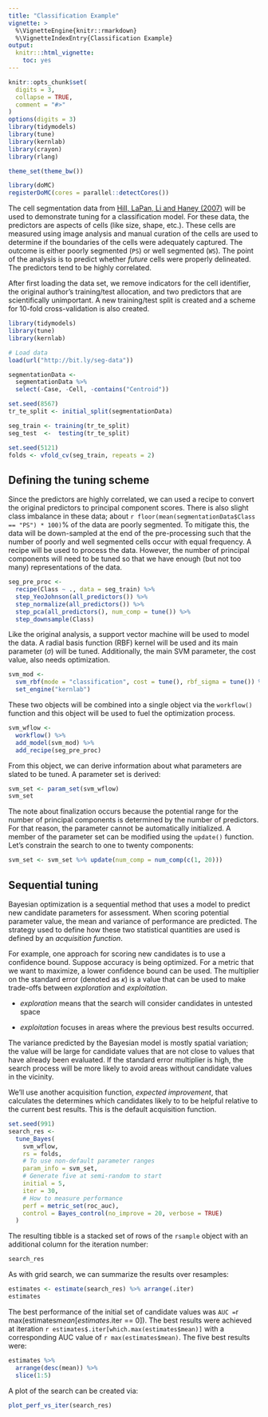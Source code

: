 ```yaml
---
title: "Classification Example"
vignette: >
  %\VignetteEngine{knitr::rmarkdown}
  %\VignetteIndexEntry{Classification Example}
output:
  knitr:::html_vignette:
    toc: yes
---
```

  
```r
knitr::opts_chunk$set(
  digits = 3,
  collapse = TRUE,
  comment = "#>"
)
options(digits = 3)
library(tidymodels)
library(tune)
library(kernlab)
library(crayon)
library(rlang)

theme_set(theme_bw())

library(doMC)
registerDoMC(cores = parallel::detectCores())
```

The cell segmentation data from [Hill, LaPan, Li and Haney (2007)](http://www.biomedcentral.com/1471-2105/8/340) will be used to demonstrate tuning for a classification model. For these data, the predictors are aspects of cells (like size, shape, etc.). These cells are measured using image analysis and manual curation of the cells are used to determine if the boundaries of the cells were adequately captured. The outcome is either poorly segmented (`PS`) or well segmented (`WS`). The point of the analysis is to predict whether _future_ cells were properly delineated. The predictors tend to be highly correlated. 

After first loading the data set, we remove indicators for the cell identifier, the original author's training/test allocation, and two predictors that are scientifically unimportant. A new training/test split is created and a scheme for 10-fold cross-validation is also created. 

```r
library(tidymodels)
library(tune)
library(kernlab)

# Load data
load(url("http://bit.ly/seg-data"))

segmentationData <-
  segmentationData %>%
  select(-Case, -Cell, -contains("Centroid"))

set.seed(8567)
tr_te_split <- initial_split(segmentationData)

seg_train <- training(tr_te_split)
seg_test  <-  testing(tr_te_split)

set.seed(5121)
folds <- vfold_cv(seg_train, repeats = 2)
```

## Defining the tuning scheme

Since the predictors are highly correlated, we can used a recipe to convert the original predictors to principal component scores. There is also slight class imbalance in these data; about `r floor(mean(segmentationData$Class == "PS") * 100)`% of the data are poorly segmented. To mitigate this, the data will be down-sampled at the end of the pre-processing such that the number of poorly and well segmented cells occur with equal frequency. A recipe will be used to process the data. However, the number of principal components will need to be tuned so that we have enough (but not too many) representations of the data. 

```r
seg_pre_proc <-
  recipe(Class ~ ., data = seg_train) %>%
  step_YeoJohnson(all_predictors()) %>%
  step_normalize(all_predictors()) %>%
  step_pca(all_predictors(), num_comp = tune()) %>%
  step_downsample(Class)
```

Like the original analysis, a support vector machine will be used to model the data. A radial basis function (RBF) kernel will be used and its main parameter ($\sigma$) will be tuned. Additionally, the main SVM parameter, the cost value, also needs optimization. 

```r
svm_mod <-
  svm_rbf(mode = "classification", cost = tune(), rbf_sigma = tune()) %>%
  set_engine("kernlab")
```

These two objects will be combined into a single object via the `workflow()` function and this object will be used to fuel the optimization process. 

```r
svm_wflow <-
  workflow() %>%
  add_model(svm_mod) %>%
  add_recipe(seg_pre_proc)
```

From this object, we can derive information about what parameters are slated to be tuned. A parameter set is derived: 

```r
svm_set <- param_set(svm_wflow)
svm_set
```

The note about finalization occurs because the potential range for the number of principal components is determined by the number of predictors. For that reason, the parameter cannot be automatically initialized. A member of the parameter set can be modified using the `update()` function. Let's constrain the search to one to twenty components:

```r
svm_set <- svm_set %>% update(num_comp = num_comp(c(1, 20)))
```

## Sequential tuning 

Bayesian optimization is a sequential method that uses a model to predict new candidate parameters for assessment. When scoring potential parameter value, the mean and variance of performance are predicted. The strategy used to define how these two statistical quantities are used is defined by an _acquisition function_. 

For example, one approach for scoring new candidates is to use a confidence bound. Suppose accuracy is being optimized. For a metric that we want to maximize, a lower confidence bound can be used. The multiplier on the standard error (denoted as $\kappa$) is a value that can be used to make trade-offs between _exploration_ and _exploitation_. 

 * _exploration_ means that the search will consider candidates in untested space

 * _exploitation_ focuses in areas where the previous best results occurred. 

The variance predicted by the Bayesian model is mostly spatial variation; the value will be large for candidate values that are not close to values that have already been evaluated. If the standard error multiplier is high, the search process will be more likely to avoid areas without candidate values in the vicinity. 

We'll use another acquisition function, _expected improvement_, that calculates the determines which candidates likely to to be helpful relative to the current best results. This is the default acquisition function.

```r
set.seed(991)
search_res <- 
  tune_Bayes(
    svm_wflow, 
    rs = folds,
    # To use non-default parameter ranges
    param_info = svm_set,
    # Generate five at semi-random to start
    initial = 5,
    iter = 30,
    # How to measure performance
    perf = metric_set(roc_auc),
    control = Bayes_control(no_improve = 20, verbose = TRUE)
  )
```

The resulting tibble is a stacked set of rows of the `rsample` object with an additional column for the iteration number:

```r
search_res
```

As with grid search, we can summarize the results over resamples:

```r
estimates <- estimate(search_res) %>% arrange(.iter)
estimates
```


The best performance of the initial set of candidate values was `AUC = `r max(estimates$mean[estimates$.iter == 0])` `. The best results were achieved at iteration `r estimates$.iter[which.max(estimates$mean)]` with a corresponding AUC value of `r max(estimates$mean)`. The five best results were:

```r
estimates %>% 
  arrange(desc(mean)) %>% 
  slice(1:5)
```

A plot of the search can be created via:

```r
plot_perf_vs_iter(search_res)
```

